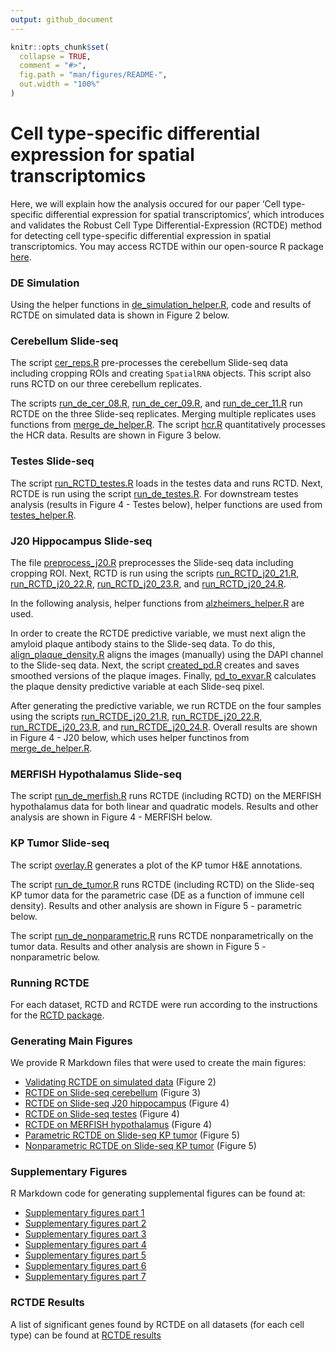 ```yaml
---
output: github_document
---
```


<!-- README.md is generated from README.Rmd. Please edit that file -->

```r
knitr::opts_chunk$set(
  collapse = TRUE,
  comment = "#>",
  fig.path = "man/figures/README-",
  out.width = "100%"
)
```

# Cell type-specific differential expression for spatial transcriptomics

<!-- badges: start -->
<!-- badges: end -->

Here, we will explain how the analysis occured for our paper 'Cell type-specific differential expression for spatial transcriptomics',
which introduces and validates the Robust Cell Type Differential-Expression (RCTDE) method for detecting cell type-specific differential expression in spatial transcriptomics. You may access RCTDE within our open-source R package [here](https://github.com/dmcable/RCTD).

### DE Simulation

Using the helper functions in [de_simulation_helper.R](https://github.com/dmcable/RCTD/tree/master/AnalysisRCTDE/helper_functions/de_simulation_helper.R), code and results of RCTDE on simulated data is 
shown in Figure 2 below.

### Cerebellum Slide-seq

The script [cer_reps.R](https://github.com/dmcable/RCTD/tree/master/AnalysisRCTDE/Preprocessing_and_RCTD/cer_reps.R) pre-processes the cerebellum Slide-seq data including cropping ROIs and
creating `SpatialRNA` objects. This script also runs RCTD on our three cerebellum replicates.

The scripts [run_de_cer_08.R](https://github.com/dmcable/RCTD/tree/master/AnalysisRCTDE/run_RCTDE/run_de_cer_08.R), [run_de_cer_09.R](https://github.com/dmcable/RCTD/tree/master/AnalysisRCTDE/run_RCTDE/run_de_cer_09.R), and [run_de_cer_11.R](https://github.com/dmcable/RCTD/tree/master/AnalysisRCTDE/run_RCTDE/run_de_cer_11.R) run RCTDE on the three Slide-seq 
replicates. Merging multiple replicates uses functions from [merge_de_helper.R](https://github.com/dmcable/RCTD/tree/master/AnalysisRCTDE/helper_functions/merge_de_helper.R).
The script [hcr.R](https://github.com/dmcable/RCTD/tree/master/AnalysisRCTDE/image_analysis/hcr.R) quantitatively processes the HCR data. Results are shown in Figure 3 below.

### Testes Slide-seq

The script [run_RCTD_testes.R](https://github.com/dmcable/RCTD/tree/master/AnalysisRCTDE/Preprocessing_and_RCTD/run_RCTD_testes.R) loads in the testes data and runs RCTD. Next, RCTDE is run using the script [run_de_testes.R](https://github.com/dmcable/RCTD/tree/master/AnalysisRCTDE/run_RCTDE/run_de_testes.R).
For downstream testes analysis (results in Figure 4 - Testes below), helper functions are used from [testes_helper.R](https://github.com/dmcable/RCTD/tree/master/AnalysisRCTDE/helper_functions/testes_helper.R).

### J20 Hippocampus Slide-seq

The file [preprocess_j20.R](https://github.com/dmcable/RCTD/tree/master/AnalysisRCTDE/j20/preprocess_j20.R) preprocesses the Slide-seq data including cropping ROI. Next, RCTD is run using the scripts [run_RCTD_j20_21.R](https://github.com/dmcable/RCTD/tree/master/AnalysisRCTDE/j20/run_RCTD_j20_21.R), 
[run_RCTD_j20_22.R](https://github.com/dmcable/RCTD/tree/master/AnalysisRCTDE/j20/run_RCTD_j20_22.R), [run_RCTD_j20_23.R](https://github.com/dmcable/RCTD/tree/master/AnalysisRCTDE/j20/run_RCTD_j20_23.R), and [run_RCTD_j20_24.R](https://github.com/dmcable/RCTD/tree/master/AnalysisRCTDE/j20/run_RCTD_j20_24.R).

In the following analysis, helper functions from [alzheimers_helper.R](https://github.com/dmcable/RCTD/tree/master/AnalysisRCTDE/helper_functions/alzheimers_helper.R) are used.

In order to create the RCTDE predictive variable, we must next align the amyloid plaque antibody stains to the Slide-seq data. To do this,
[align_plaque_density.R](https://github.com/dmcable/RCTD/tree/master/AnalysisRCTDE/j20/align_plaque_density.R) aligns the images (manually) using the DAPI channel to the Slide-seq data.
Next, the script [created_pd.R](https://github.com/dmcable/RCTD/tree/master/AnalysisRCTDE/j20/create_pd.R) creates and saves smoothed versions of the plaque images. Finally, [pd_to_exvar.R](https://github.com/dmcable/RCTD/tree/master/AnalysisRCTDE/j20/pd_to_exvar.R)
calculates the plaque density predictive variable at each Slide-seq pixel.

After generating the predictive variable, we run RCTDE on the four samples using the scripts [run_RCTDE_j20_21.R](https://github.com/dmcable/RCTD/tree/master/AnalysisRCTDE/j20/run_RCTDE_j20_21.R),
[run_RCTDE_j20_22.R](https://github.com/dmcable/RCTD/tree/master/AnalysisRCTDE/j20/run_RCTDE_j20_22.R), [run_RCTDE_j20_23.R](https://github.com/dmcable/RCTD/tree/master/AnalysisRCTDE/j20/run_RCTDE_j20_23.R), and [run_RCTDE_j20_24.R](https://github.com/dmcable/RCTD/tree/master/AnalysisRCTDE/j20/run_RCTDE_j20_24.R). Overall results are shown in Figure 4 - J20 below,
which uses helper functinos from [merge_de_helper.R](https://github.com/dmcable/RCTD/tree/master/AnalysisRCTDE/helper_functions/merge_de_helper.R).

### MERFISH Hypothalamus Slide-seq

The script [run_de_merfish.R](https://github.com/dmcable/RCTD/tree/master/AnalysisRCTDE/run_RCTDE/run_de_merfish.R) runs RCTDE (including RCTD) on the MERFISH hypothalamus data for both linear
and quadratic models. Results and other analysis are shown in Figure 4 - MERFISH below.

### KP Tumor Slide-seq 

The script [overlay.R](https://github.com/dmcable/RCTD/tree/master/AnalysisRCTDE/image_analysis/overlay.R) generates a plot of the KP tumor H&E annotations.

The script [run_de_tumor.R](https://github.com/dmcable/RCTD/tree/master/AnalysisRCTDE/run_RCTDE/run_de_tumor.R) runs RCTDE (including RCTD) on the Slide-seq KP tumor data for the parametric case
(DE as a function of immune cell density). Results and other analysis are shown in Figure 5 - parametric below.

The script [run_de_nonparametric.R](https://github.com/dmcable/RCTD/tree/master/AnalysisRCTDE/run_RCTDE/run_de_nonparametric.R) runs RCTDE nonparametrically on the tumor data. Results and other analysis 
are shown in Figure 5 - nonparametric below.

### Running RCTDE

For each dataset, RCTD and RCTDE were run according to the instructions for the [RCTD package](https://github.com/dmcable/RCTD). 

### Generating Main Figures

We provide R Markdown files that were used to create the main figures:

* [Validating RCTDE on simulated data](https://raw.githack.com/dmcable/RCTD/master/AnalysisRCTDE/Figures/figure2.html) (Figure 2)
* [RCTDE on Slide-seq cerebellum](https://raw.githack.com/dmcable/RCTD/master/AnalysisRCTDE/Figures/figure3.html) (Figure 3)
* [RCTDE on Slide-seq J20 hippocampus](https://raw.githack.com/dmcable/RCTD/master/AnalysisRCTDE/Figures/figure4_j20.html) (Figure 4)
* [RCTDE on Slide-seq testes](https://raw.githack.com/dmcable/RCTD/master/AnalysisRCTDE/Figures/figure4_testes.html) (Figure 4)
* [RCTDE on MERFISH hypothalamus](https://raw.githack.com/dmcable/RCTD/master/AnalysisRCTDE/Figures/figure4_merfish.html) (Figure 4)
* [Parametric RCTDE on Slide-seq KP tumor](https://raw.githack.com/dmcable/RCTD/master/AnalysisRCTDE/Figures/figure5_parametric.html) (Figure 5)
* [Nonparametric RCTDE on Slide-seq KP tumor](https://raw.githack.com/dmcable/RCTD/master/AnalysisRCTDE/Figures/figure5_nonparametric.html) (Figure 5)

### Supplementary Figures

R Markdown code for generating supplemental figures can be found at:

* [Supplementary figures part 1](https://github.com/dmcable/RCTD/tree/master/AnalysisRCTDE/Figures/supp1.Rmd) 
* [Supplementary figures part 2](https://github.com/dmcable/RCTD/tree/master/AnalysisRCTDE/Figures/supp2.Rmd)
* [Supplementary figures part 3](https://github.com/dmcable/RCTD/tree/master/AnalysisRCTDE/Figures/supp3.Rmd) 
* [Supplementary figures part 4](https://github.com/dmcable/RCTD/tree/master/AnalysisRCTDE/Figures/supp4.Rmd)
* [Supplementary figures part 5](https://github.com/dmcable/RCTD/tree/master/AnalysisRCTDE/Figures/supp5.Rmd)
* [Supplementary figures part 6](https://github.com/dmcable/RCTD/tree/master/AnalysisRCTDE/Figures/supp6.Rmd)
* [Supplementary figures part 7](https://github.com/dmcable/RCTD/tree/master/AnalysisRCTDE/Figures/supp7.Rmd)

### RCTDE Results

A list of significant genes found by RCTDE on all datasets (for each cell type) can be found at [RCTDE results](https://github.com/dmcable/RCTD/tree/master/AnalysisRCTDE/paper_results)
